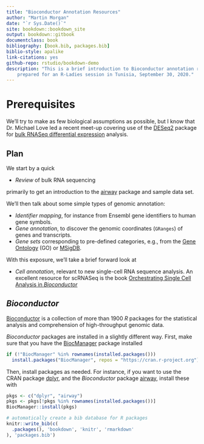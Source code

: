 ```yaml
--- 
title: "Bioconductor Annotation Resources"
author: "Martin Morgan"
date: "`r Sys.Date()`"
site: bookdown::bookdown_site
output: bookdown::gitbook
documentclass: book
bibliography: [book.bib, packages.bib]
biblio-style: apalike
link-citations: yes
github-repo: rstudio/bookdown-demo
description: "This is a brief introduction to Bioconductor annotation resources,
    prepared for an R-Ladies session in Tunisia, September 30, 2020."
---
```


# Prerequisites

We'll try to make as few biological assumptions as possible, but I know that
Dr. Michael Love led a recent meet-up covering use of the [DESeq2][] package
for [bulk RNASeq differential expression][BulkRNASeq] analysis.

[DESeq2]: https://bioconductor.org/packages/DESeq2
[BulkRNASeq]: https://www.bioconductor.org/packages/release/workflows/vignettes/rnaseqGene/inst/doc/rnaseqGene.html

## Plan

We start by a quick

- _Review_ of bulk RNA sequencing

primarily to get an introduction to the [airway][] package and sample data set.

We'll then talk about some simple types of genomic annotation:

- _Identifier mapping_, for instance from Ensembl gene identifiers to human
  gene symbols.
- _Gene annotation_, to discover the genomic coordinates (`GRanges`) of genes
  and transcripts.
- _Gene sets_ corresponding to pre-defined categories, e.g., from the
  [Gene Ontology][] (GO)  or [MSigDB][].
  
With this exposure, we'll take a brief forward look at

- _Cell annotation_, relevant to new single-cell RNA sequence analysis. An
  excellent resource for scRNASeq is the book
  [Orchestrating Single Cell Analysis in _Bioconductor_][OSCA]

[Gene Ontology]: http://geneontology.org/
[MSigDB]: https://www.gsea-msigdb.org/gsea/msigdb
[OSCA]: https://bioconductor.org/book/OSCA

## _Bioconductor_

[Bioconductor][] is a collection of more than 1900 _R_ packages for the
statistical analysis and comprehension of high-throughput genomic data.

_Bioconductor_ packages are installed in a slightly different way. First,
make sure that you have the [BiocManager][] package installed

```r
if (!"BiocManager" %in% rownames(installed.packages()))
  install.packages("BiocManager", repos = "https://cran.r-project.org")
```

Then, install packages as needed. For instance, if you want to use the CRAN 
package [dplyr][], and the _Bioconductor_ package [airway][], install these
with

```r
pkgs <- c("dplyr", "airway")
pkgs <- pkgs[!pkgs %in% rownames(installed.packages())]
BiocManager::install(pkgs)
```

[Bioconductor]: https://bioconductor.org/
[BiocManager]: https://cran.r-project.org/package=BiocManager
[airway]: https://bioconductor.org/packages/airway
[dplyr]: https://cran.r-project.org/package=dplyr

```r
# automatically create a bib database for R packages
knitr::write_bib(c(
  .packages(), 'bookdown', 'knitr', 'rmarkdown'
), 'packages.bib')
```
